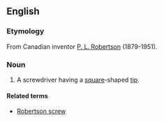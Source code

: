 {{wikipedia}}
==English==

===Etymology===
From Canadian inventor [[w:P._L._Robertson|P. L. Robertson]] (1879-1951).

===Noun===
{{en-noun|sg=[[Robertson]] [[screwdriver]]}}

# {{context|mainly|Canada}} A screwdriver having a [[square]]-shaped [[tip]].

====Related terms====
*[[Robertson screw]]